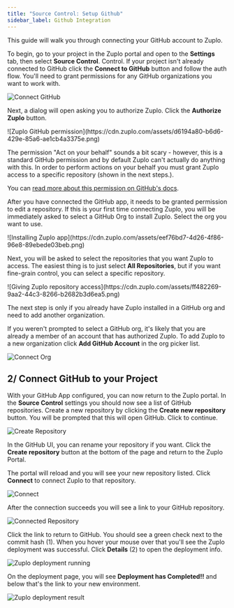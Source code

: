 ```yaml
---
title: "Source Control: Setup Github"
sidebar_label: Github Integration
---
```


This guide will walk you through connecting your GitHub account to Zuplo.

To begin, go to your project in the Zuplo portal and open to the **Settings**
tab, then select **Source Control**. Control. If your project isn't already
connected to GitHub click the **Connect to GitHub** button and follow the auth
flow. You'll need to grant permissions for any GitHub organizations you want to
work with.

![Connect GitHub](../../public/media/step-4-deploying-to-the-edge/image-1.png)

Next, a dialog will open asking you to authorize Zuplo. Click the **Authorize
Zuplo** button.

<Framed margin={6}>
  ![Zuplo GitHub
  permission](https://cdn.zuplo.com/assets/d6194a80-b6d6-429e-85a6-ae1cb4a3375e.png)
</Framed>

<Callout type="tip" title="GitHub Permissions" >

The permission "Act on your behalf" sounds a bit scary - however, this is a
standard GitHub permission and by default Zuplo can't actually do anything with
this. In order to perform actions on your behalf you must grant Zuplo access to
a specific repository (shown in the next steps.).

You can
[read more about this permission on GitHub's docs](https://docs.github.com/en/apps/using-github-apps/authorizing-github-apps#about-github-apps-acting-on-your-behalf).

</Callout>

After you have connected the GitHub app, it needs to be granted permission to
edit a repository. If this is your first time connecting Zuplo, you will be
immediately asked to select a GitHub Org to install Zuplo. Select the org you
want to use.

<Framed margin={6}>
  ![Installing Zuplo
  app](https://cdn.zuplo.com/assets/eef76bd7-4d26-4f86-96e8-89ebede03beb.png)
</Framed>

Next, you will be asked to select the repositories that you want Zuplo to
access. The easiest thing is to just select **All Repositories**, but if you
want fine-grain control, you can select a specific repository.

<Framed margin={6}>
  ![Giving Zuplo repository
  access](https://cdn.zuplo.com/assets/ff482269-9aa2-44c3-8266-b2682b3d6ea5.png)
</Framed>

<Callout type="caution" title="Existing Installation" >

The next step is only if you already have Zuplo installed in a GitHub org and
need to add another organization.

</Callout>

If you weren't prompted to select a GitHub org, it's likely that you are already
a member of an account that has authorized Zuplo. To add Zuplo to a new
organization click **Add GitHub Account** in the org picker list.

![Connect Org](../../public/media/step-4-deploying-to-the-edge/image-2.png)

## 2/ Connect GitHub to your Project

With your GitHub App configured, you can now return to the Zuplo portal. In the
**Source Control** settings you should now see a list of GitHub repositories.
Create a new repository by clicking the **Create new repository** button. You
will be prompted that this will open GitHub. Click to continue.

![Create Repository](../../public/media/step-4-deploying-to-the-edge/image-3.png)

In the GitHub UI, you can rename your repository if you want. Click the **Create
repository** button at the bottom of the page and return to the Zuplo Portal.

The portal will reload and you will see your new repository listed. Click
**Connect** to connect Zuplo to that repository.

![Connect](../../public/media/step-4-deploying-to-the-edge/image-4.png)

After the connection succeeds you will see a link to your GitHub repository.

![Connected Repository](../../public/media/step-4-deploying-to-the-edge/image-5.png)

Click the link to return to GitHub. You should see a green check next to the
commit hash (1). When you hover your mouse over that you'll see the Zuplo
deployment was successful. Click **Details** (2) to open the deployment info.

![Zuplo deployment running](https://cdn.zuplo.com/assets/0a9932eb-7c16-49cf-9720-0beb450724eb.png)

On the deployment page, you will see **Deployment has Completed!!** and below
that's the link to your new environment.

![Zuplo deployment result](https://cdn.zuplo.com/assets/26fa58b6-7a5a-4627-bd9f-246972639f12.png)
